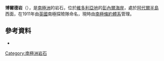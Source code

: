 {{Coord|71|19|S|170|13|E|source:GNIS|display=title}}

'''博爾德岩'''（{{lang-en|Boulder Rock}}），是[[南極洲|南極洲]]的岩石，位於[[維多利亞地|維多利亞地]]的[[彭內爾海岸|彭內爾海岸]]，處於[[阿代爾半島|阿代爾半島]]西面，在1911年由[[英國|英國]]南極探險隊命名，現時由[[南極條約體系|南極條約體系]]管理。

==參考資料==
* {{usgs-gazetteer|id=1732}}

{{Antarctica-geo-stub}}
[[Category:南極洲岩石|Category:南極洲岩石]]